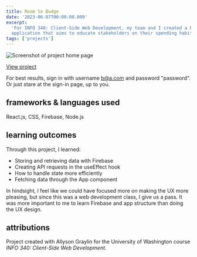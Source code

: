 ```yaml
---
title: Room to Budge
date: '2023-06-07T00:00:00.000'
excerpt:
  'For INFO 340: Client-Side Web Development, my team and I created a budgeting
  application that aims to educate stakeholders on their spending habits.'
tags: ['projects']
---
```


![Screenshot of project home page](/img/posts/room-to-budge/1.jpeg)

[View project](https://room-to-budge.web.app/)

For best results, sign in with username b@a.com and password "password". Or just
stare at the sign-in page, up to you.

## frameworks & languages used

React.js, CSS, Firebase, Node.js

## learning outcomes

Through this project, I learned:

- Storing and retrieving data with Firebase
- Creating API requests in the useEffect hook
- How to handle state more efficiently
- Fetching data through the App component

In hindsight, I feel like we could have focused more on making the UX more
pleasing, but since this was a web development class, I give us a pass. It was
more important to me to learn Firebase and app structure than doing the UX
design.

## attributions

Project created with Allyson Graylin for the University of Washington course
_INFO 340: Client-Side Web Development_.

